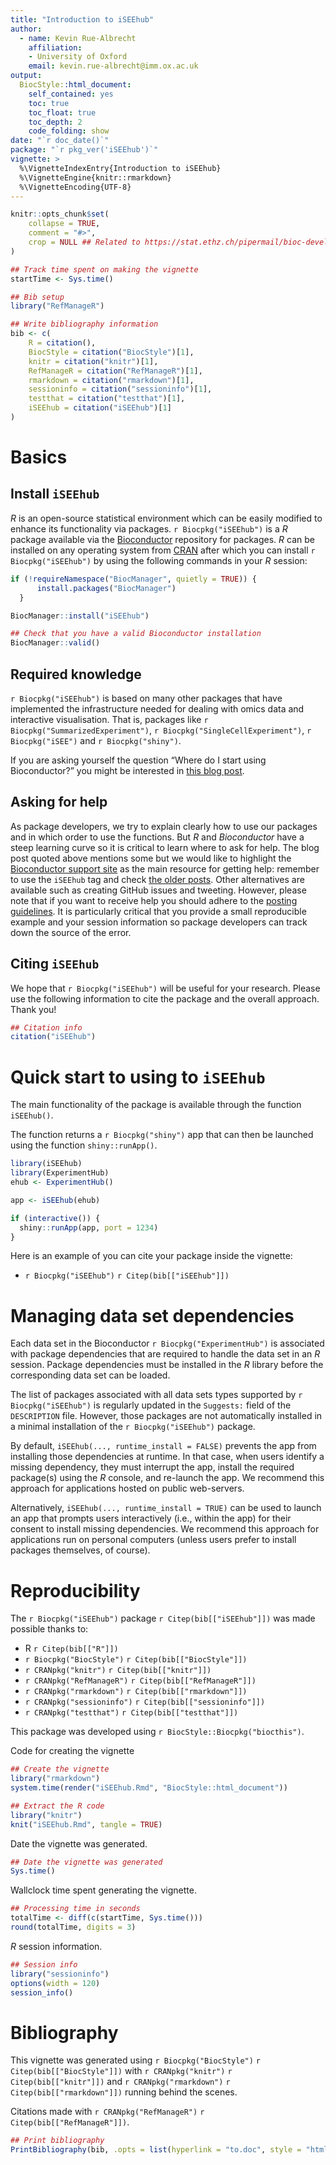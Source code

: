 ```yaml
---
title: "Introduction to iSEEhub"
author: 
  - name: Kevin Rue-Albrecht
    affiliation:
    - University of Oxford
    email: kevin.rue-albrecht@imm.ox.ac.uk
output: 
  BiocStyle::html_document:
    self_contained: yes
    toc: true
    toc_float: true
    toc_depth: 2
    code_folding: show
date: "`r doc_date()`"
package: "`r pkg_ver('iSEEhub')`"
vignette: >
  %\VignetteIndexEntry{Introduction to iSEEhub}
  %\VignetteEngine{knitr::rmarkdown}
  %\VignetteEncoding{UTF-8}  
---
```


```r
knitr::opts_chunk$set(
    collapse = TRUE,
    comment = "#>",
    crop = NULL ## Related to https://stat.ethz.ch/pipermail/bioc-devel/2020-April/016656.html
)
```


```r
## Track time spent on making the vignette
startTime <- Sys.time()

## Bib setup
library("RefManageR")

## Write bibliography information
bib <- c(
    R = citation(),
    BiocStyle = citation("BiocStyle")[1],
    knitr = citation("knitr")[1],
    RefManageR = citation("RefManageR")[1],
    rmarkdown = citation("rmarkdown")[1],
    sessioninfo = citation("sessioninfo")[1],
    testthat = citation("testthat")[1],
    iSEEhub = citation("iSEEhub")[1]
)
```



# Basics

## Install `iSEEhub`

_R_ is an open-source statistical environment which can be easily modified to enhance its functionality via packages. `r Biocpkg("iSEEhub")` is a _R_ package available via the [Bioconductor](http://bioconductor.org) repository for packages. _R_ can be installed on any operating system from [CRAN](https://cran.r-project.org/) after which you can install `r Biocpkg("iSEEhub")` by using the following commands in your _R_ session:

```r
if (!requireNamespace("BiocManager", quietly = TRUE)) {
      install.packages("BiocManager")
  }

BiocManager::install("iSEEhub")

## Check that you have a valid Bioconductor installation
BiocManager::valid()
```


## Required knowledge

`r Biocpkg("iSEEhub")` is based on many other packages that have implemented the infrastructure needed for dealing with omics data and interactive visualisation.
That is, packages like `r Biocpkg("SummarizedExperiment")`, `r Biocpkg("SingleCellExperiment")`, `r Biocpkg("iSEE")` and `r Biocpkg("shiny")`.

If you are asking yourself the question "Where do I start using Bioconductor?" you might be interested in [this blog post](http://lcolladotor.github.io/2014/10/16/startbioc/#.VkOKbq6rRuU).



## Asking for help

As package developers, we try to explain clearly how to use our packages and in which order to use the functions. But _R_ and _Bioconductor_ have a steep learning curve so it is critical to learn where to ask for help. The blog post quoted above mentions some but we would like to highlight the [Bioconductor support site](https://support.bioconductor.org/) as the main resource for getting help: remember to use the `iSEEhub` tag and check [the older posts](https://support.bioconductor.org/t/iSEEhub/). Other alternatives are available such as creating GitHub issues and tweeting. However, please note that if you want to receive help you should adhere to the [posting guidelines](http://www.bioconductor.org/help/support/posting-guide/). It is particularly critical that you provide a small reproducible example and your session information so package developers can track down the source of the error.

## Citing `iSEEhub`

We hope that `r Biocpkg("iSEEhub")` will be useful for your research. Please use the following information to cite the package and the overall approach. Thank you!

```r
## Citation info
citation("iSEEhub")
```



# Quick start to using to `iSEEhub`

The main functionality of the package is available through the function `iSEEhub()`.

The function returns a `r Biocpkg("shiny")` app that can then be launched using the function `shiny::runApp()`.

```r
library(iSEEhub)
library(ExperimentHub)
ehub <- ExperimentHub()

app <- iSEEhub(ehub)

if (interactive()) {
  shiny::runApp(app, port = 1234)
}
```

Here is an example of you can cite your package inside the vignette:

* `r Biocpkg("iSEEhub")` `r Citep(bib[["iSEEhub"]])`



# Managing data set dependencies

Each data set in the Bioconductor `r Biocpkg("ExperimentHub")` is associated with package dependencies that are required to handle the data set in an _R_ session.
Package dependencies must be installed in the _R_ library before the corresponding data set can be loaded.

The list of packages associated with all data sets types supported by `r Biocpkg("iSEEhub")` is regularly updated in the `Suggests:` field of the `DESCRIPTION` file.
However, those packages are not automatically installed in a minimal installation of the `r Biocpkg("iSEEhub")` package.

By default, `iSEEhub(..., runtime_install = FALSE)` prevents the app from installing those dependencies at runtime.
In that case, when users identify a missing dependency, they must interrupt the app, install the required package(s) using the _R_ console, and re-launch the app.
We recommend this approach for applications hosted on public web-servers.

Alternatively, `iSEEhub(..., runtime_install = TRUE)` can be used to launch an app that prompts users interactively (i.e., within the app) for their consent to install missing dependencies.
We recommend this approach for applications run on personal computers (unless users prefer to install packages themselves, of course).



# Reproducibility

The `r Biocpkg("iSEEhub")` package `r Citep(bib[["iSEEhub"]])` was made possible thanks to:

* R `r Citep(bib[["R"]])`
* `r Biocpkg("BiocStyle")` `r Citep(bib[["BiocStyle"]])`
* `r CRANpkg("knitr")` `r Citep(bib[["knitr"]])`
* `r CRANpkg("RefManageR")` `r Citep(bib[["RefManageR"]])`
* `r CRANpkg("rmarkdown")` `r Citep(bib[["rmarkdown"]])`
* `r CRANpkg("sessioninfo")` `r Citep(bib[["sessioninfo"]])`
* `r CRANpkg("testthat")` `r Citep(bib[["testthat"]])`

This package was developed using `r BiocStyle::Biocpkg("biocthis")`.


Code for creating the vignette

```r
## Create the vignette
library("rmarkdown")
system.time(render("iSEEhub.Rmd", "BiocStyle::html_document"))

## Extract the R code
library("knitr")
knit("iSEEhub.Rmd", tangle = TRUE)
```

Date the vignette was generated.

```r
## Date the vignette was generated
Sys.time()
```

Wallclock time spent generating the vignette.

```r
## Processing time in seconds
totalTime <- diff(c(startTime, Sys.time()))
round(totalTime, digits = 3)
```

_R_ session information.

```r
## Session info
library("sessioninfo")
options(width = 120)
session_info()
```



# Bibliography

This vignette was generated using `r Biocpkg("BiocStyle")` `r Citep(bib[["BiocStyle"]])`
with `r CRANpkg("knitr")` `r Citep(bib[["knitr"]])` and `r CRANpkg("rmarkdown")` `r Citep(bib[["rmarkdown"]])` running behind the scenes.

Citations made with `r CRANpkg("RefManageR")` `r Citep(bib[["RefManageR"]])`.

```r
## Print bibliography
PrintBibliography(bib, .opts = list(hyperlink = "to.doc", style = "html"))
```
